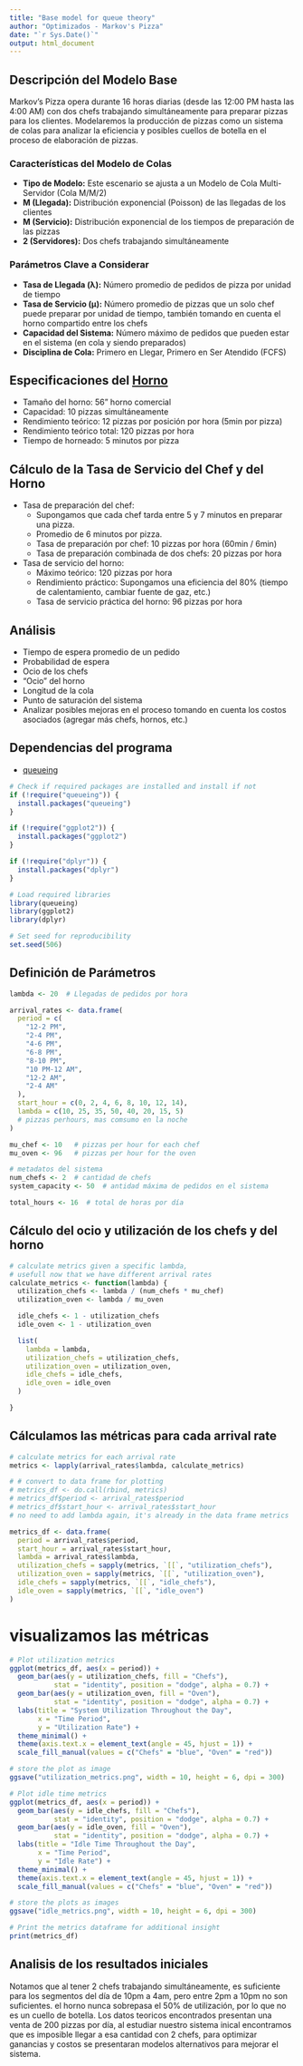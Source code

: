 ```yaml
---
title: "Base model for queue theory"
author: "Optimizados - Markov's Pizza" 
date: "`r Sys.Date()`"
output: html_document
---
```


## Descripción del Modelo Base

Markov's Pizza opera durante 16 horas diarias (desde las 12:00 PM hasta las 4:00 AM) con dos chefs trabajando simultáneamente para preparar pizzas para los clientes.
Modelaremos la producción de pizzas como un sistema de colas para analizar la eficiencia y posibles cuellos de botella en el proceso de elaboración de pizzas.

### Características del Modelo de Colas

* **Tipo de Modelo:** Este escenario se ajusta a un Modelo de Cola Multi-Servidor (Cola M/M/2)
* **M (Llegada):** Distribución exponencial (Poisson) de las llegadas de los clientes
* **M (Servicio):** Distribución exponencial de los tiempos de preparación de las pizzas
* **2 (Servidores):** Dos chefs trabajando simultáneamente

### Parámetros Clave a Considerar

* **Tasa de Llegada (λ):** Número promedio de pedidos de pizza por unidad de tiempo
* **Tasa de Servicio (μ):** Número promedio de pizzas que un solo chef puede preparar por unidad de tiempo, también tomando en cuenta el horno compartido entre los chefs
* **Capacidad del Sistema:** Número máximo de pedidos que pueden estar en el sistema (en cola y siendo preparados)
* **Disciplina de Cola:** Primero en Llegar, Primero en Ser Atendido (FCFS)

## Especificaciones del [Horno](https://www.fornobravo.com/blog/pizza-oven-size-and-throughput/?srsltid=AfmBOoqfVlB2eAthD4uKjHwTodRZLnPDwe0G9wiqSP5PmHmjBb7xyqpp)

* Tamaño del horno: 56" horno comercial
* Capacidad: 10 pizzas simultáneamente
* Rendimiento teórico: 12 pizzas por posición por hora (5min por pizza)
* Rendimiento teórico total: 120 pizzas por hora
* Tiempo de horneado: 5 minutos por pizza

## Cálculo de la Tasa de Servicio del Chef y del Horno

* Tasa de preparación del chef:
  * Supongamos que cada chef tarda entre 5 y 7 minutos en preparar una pizza.
  * Promedio de 6 minutos por pizza.
  * Tasa de preparación por chef: 10 pizzas por hora (60min / 6min)
  * Tasa de preparación combinada de dos chefs: 20 pizzas por hora
* Tasa de servicio del horno:
  * Máximo teórico: 120 pizzas por hora
  * Rendimiento práctico: Supongamos una eficiencia del 80% (tiempo de calentamiento, cambiar fuente de gaz, etc.)
  * Tasa de servicio práctica del horno: 96 pizzas por hora


## Análisis

* Tiempo de espera promedio de un pedido
* Probabilidad de espera
* Ocio de los chefs
* "Ocio" del horno
* Longitud de la cola
* Punto de saturación del sistema
* Analizar posibles mejoras en el proceso tomando en cuenta los costos asociados (agregar más chefs, hornos, etc.)

## Dependencias del programa
* [queueing](https://www.rdocumentation.org/packages/queueing/versions/0.2.12)

```r
# Check if required packages are installed and install if not
if (!require("queueing")) {
  install.packages("queueing")
}

if (!require("ggplot2")) {
  install.packages("ggplot2")
}

if (!require("dplyr")) {
  install.packages("dplyr")
}

# Load required libraries
library(queueing)
library(ggplot2)
library(dplyr)

# Set seed for reproducibility
set.seed(506)
```

## Definición de Parámetros
```r
lambda <- 20  # Llegadas de pedidos por hora

arrival_rates <- data.frame(
  period = c(
    "12-2 PM",
    "2-4 PM",
    "4-6 PM",
    "6-8 PM",
    "8-10 PM",
    "10 PM-12 AM",
    "12-2 AM",
    "2-4 AM"
  ),
  start_hour = c(0, 2, 4, 6, 8, 10, 12, 14),
  lambda = c(10, 25, 35, 50, 40, 20, 15, 5)
  # pizzas perhours, mas comsumo en la noche
)

mu_chef <- 10   # pizzas per hour for each chef
mu_oven <- 96   # pizzas per hour for the oven

# metadatos del sistema
num_chefs <- 2  # cantidad de chefs
system_capacity <- 50  # antidad máxima de pedidos en el sistema

total_hours <- 16  # total de horas por día
```

## Cálculo del ocio y utilización de los chefs y del horno

```r

# calculate metrics given a specific lambda,
# usefull now that we have different arrival rates
calculate_metrics <- function(lambda) {
  utilization_chefs <- lambda / (num_chefs * mu_chef)
  utilization_oven <- lambda / mu_oven

  idle_chefs <- 1 - utilization_chefs
  idle_oven <- 1 - utilization_oven

  list(
    lambda = lambda,
    utilization_chefs = utilization_chefs,
    utilization_oven = utilization_oven,
    idle_chefs = idle_chefs,
    idle_oven = idle_oven
  )

}
```

## Cálculamos las métricas para cada arrival rate

```r
# calculate metrics for each arrival rate
metrics <- lapply(arrival_rates$lambda, calculate_metrics)

# # convert to data frame for plotting
# metrics_df <- do.call(rbind, metrics)
# metrics_df$period <- arrival_rates$period
# metrics_df$start_hour <- arrival_rates$start_hour
# no need to add lambda again, it's already in the data frame metrics

metrics_df <- data.frame(
  period = arrival_rates$period,
  start_hour = arrival_rates$start_hour,
  lambda = arrival_rates$lambda,
  utilization_chefs = sapply(metrics, `[[`, "utilization_chefs"),
  utilization_oven = sapply(metrics, `[[`, "utilization_oven"),
  idle_chefs = sapply(metrics, `[[`, "idle_chefs"),
  idle_oven = sapply(metrics, `[[`, "idle_oven")
)
```

# visualizamos las métricas

```r
# Plot utilization metrics
ggplot(metrics_df, aes(x = period)) +
  geom_bar(aes(y = utilization_chefs, fill = "Chefs"), 
           stat = "identity", position = "dodge", alpha = 0.7) +
  geom_bar(aes(y = utilization_oven, fill = "Oven"), 
           stat = "identity", position = "dodge", alpha = 0.7) +
  labs(title = "System Utilization Throughout the Day",
       x = "Time Period",
       y = "Utilization Rate") +
  theme_minimal() +
  theme(axis.text.x = element_text(angle = 45, hjust = 1)) +
  scale_fill_manual(values = c("Chefs" = "blue", "Oven" = "red"))

# store the plot as image
ggsave("utilization_metrics.png", width = 10, height = 6, dpi = 300)

# Plot idle time metrics
ggplot(metrics_df, aes(x = period)) +
  geom_bar(aes(y = idle_chefs, fill = "Chefs"), 
           stat = "identity", position = "dodge", alpha = 0.7) +
  geom_bar(aes(y = idle_oven, fill = "Oven"), 
           stat = "identity", position = "dodge", alpha = 0.7) +
  labs(title = "Idle Time Throughout the Day",
       x = "Time Period",
       y = "Idle Rate") +
  theme_minimal() +
  theme(axis.text.x = element_text(angle = 45, hjust = 1)) +
  scale_fill_manual(values = c("Chefs" = "blue", "Oven" = "red"))

# store the plots as images
ggsave("idle_metrics.png", width = 10, height = 6, dpi = 300)

# Print the metrics dataframe for additional insight
print(metrics_df)
```

## Analisis de los resultados iniciales
Notamos que al tener 2 chefs trabajando simultáneamente, es suficiente para los segmentos del día de 10pm a 4am, pero entre 2pm a 10pm no son suficientes.
el horno nunca sobrepasa el 50% de utilización, por lo que no es un cuello de botella.
Los datos teoricos encontrados presentan una venta de 200 pizzas por día, al estudiar nuestro sistema inical encontramos que es imposible llegar a esa cantidad con 2 chefs, para optimizar ganancias y costos se presentaran modelos alternativos para mejorar el sistema.
